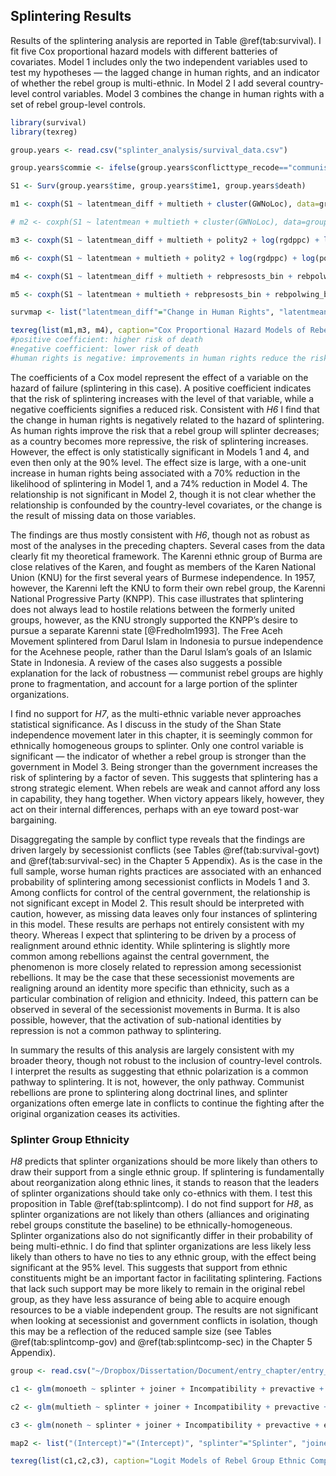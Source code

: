 ## Splintering Results

Results of the splintering analysis are reported in Table \@ref(tab:survival). I fit five Cox proportional hazard models with different batteries of covariates. Model 1 includes only the two independent variables used to test my hypotheses --- the lagged change in human rights, and an indicator of whether the rebel group is multi-ethnic. In Model 2 I add several country-level control variables. Model 3 combines the change in human rights with a set of rebel group-level controls.

```r
library(survival)
library(texreg)

group.years <- read.csv("splinter_analysis/survival_data.csv")

group.years$commie <- ifelse(group.years$conflicttype_recode=="communist rebellion", 1, 0)

S1 <- Surv(group.years$time, group.years$time1, group.years$death)

m1 <- coxph(S1 ~ latentmean_diff + multieth + cluster(GWNoLoc), data=group.years)

# m2 <- coxph(S1 ~ latentmean + multieth + cluster(GWNoLoc), data=group.years)

m3 <- coxph(S1 ~ latentmean_diff + multieth + polity2 + log(rgdppc) + log(pop) + log(area) + ethfrac + tot.resource.sites + IntensityLevel + cluster(GWNoLoc), data=group.years)

m6 <- coxph(S1 ~ latentmean + multieth + polity2 + log(rgdppc) + log(pop) + log(area) + ethfrac + tot.resource.sites + IntensityLevel + cluster(GWNoLoc), data=group.years)

m4 <- coxph(S1 ~ latentmean_diff + multieth + rebpresosts_bin + rebpolwing_bin + stronger + cluster(GWNoLoc), data=group.years)

m5 <- coxph(S1 ~ latentmean + multieth + rebpresosts_bin + rebpolwing_bin + stronger + cluster(GWNoLoc), data=group.years)

survmap <- list("latentmean_diff"="Change in Human Rights", "latentmean"="Human Rights", "multieth"="Multi-ethnic Group", "polity2"="Polity", "log(rgdppc)"="Logged GDPpc", "log(pop)"="Logged Population", "log(area)"="Logged Area", "ethfrac"="Ethnolinguistic Fractionalization", "tot.resource.sites"="Lootable Resource Sites", "IntensityLevel"="Intensity Level", "rebpresosts_bin"="Transnational Group", "rebpolwing_bin"="Political Wing", "stronger"="Stronger than Gov.")

texreg(list(m1,m3, m4), caption="Cox Proportional Hazard Models of Rebel Group Splintering", stars = c(0.001, 0.01, 0.05, 0.1), symbol="\\dagger", label="tab:survival", custom.coef.map=survmap)
#positive coefficient: higher risk of death
#negative coefficient: lower risk of death
#human rights is negative: improvements in human rights reduce the risk of splintering
```

The coefficients of a Cox model represent the effect of a variable on the hazard of failure (splintering in this case). A positive coefficient indicates that the risk of splintering increases with the level of that variable, while a negative coefficients signifies a reduced risk. Consistent with *H6* I find that the change in human rights is negatively related to the hazard of splintering. As human rights improve the risk that a rebel group will splinter decreases; as a country becomes more repressive, the risk of splintering increases. However, the effect is only statistically significant in Models 1 and 4, and even then only at the 90% level. The effect size is large, with a one-unit increase in human rights being associated with a 70% reduction in the likelihood of splintering in Model 1, and a 74% reduction in Model 4. The relationship is not significant in Model 2, though it is not clear whether the relationship is confounded by the country-level covariates, or the change is the result of missing data on those variables. 

The findings are thus mostly consistent with *H6*, though not as robust as most of the analyses in the preceding chapters. Several cases from the data clearly fit my theoretical framework. The Karenni ethnic group of Burma are close relatives of the Karen, and fought as members of the Karen National Union (KNU) for the first several years of Burmese independence. In 1957, however, the Karenni left the KNU to form their own rebel group, the Karenni National Progressive Party (KNPP). This case illustrates that splintering does not always lead to hostile relations between the formerly united groups, however, as the KNU strongly supported the KNPP's desire to pursue a separate Karenni state [@Fredholm1993]. The Free Aceh Movement splintered from Darul Islam in Indonesia to pursue independence for the Acehnese people, rather than the Darul Islam's goals of an Islamic State in Indonesia. A review of the cases also suggests a possible explanation for the lack of robustness --- communist rebel groups are highly prone to fragmentation, and account for a large portion of the splinter organizations. 

I find no support for *H7*, as the multi-ethnic variable never approaches statistical significance. As I discuss in the study of the Shan State independence movement later in this chapter, it is seemingly common for ethnically homogeneous groups to splinter. Only one control variable is significant --- the indicator of whether a rebel group is stronger than the government in Model 3. Being stronger than the government increases the risk of splintering by a factor of seven. This suggests that splintering has a strong strategic element. When rebels are weak and cannot afford any loss in capability, they hang together. When victory appears likely, however, they act on their internal differences, perhaps with an eye toward post-war bargaining.

Disaggregating the sample by conflict type reveals that the findings are driven largely by secessionist conflicts (see Tables \@ref(tab:survival-govt) and \@ref(tab:survival-sec) in the Chapter 5 Appendix). As is the case in the full sample, worse human rights practices are associated with an enhanced probability of splintering among secessionist conflicts in Models 1 and 3. Among conflicts for control of the central government, the relationship is not significant except in Model 2. This result should be interpreted with caution, however, as missing data leaves only four instances of splintering in this model. These results are perhaps not entirely consistent with my theory. Whereas I expect that splintering to be driven by a process of realignment around ethnic identity. While splintering is slightly more common among rebellions against the central government, the phenomenon is more closely related to repression among secessionist rebellions. It may be the case that these secessionist movements are realigning around an identity more specific than ethnicity, such as a particular combination of religion and ethnicity. Indeed, this pattern can be observed in several of the secessionist movements in Burma. It is also possible, however, that the activation of sub-national identities by repression is not a common pathway to splintering.

In summary the results of this analysis are largely consistent with my broader theory, though not robust to the inclusion of country-level controls. I interpret the results as suggesting that ethnic polarization is a common pathway to splintering. It is not, however, the only pathway. Communist rebellions are prone to splintering along doctrinal lines, and splinter organizations often emerge late in conflicts to continue the fighting after the original organization ceases its activities.

### Splinter Group Ethnicity

*H8* predicts that splinter organizations should be more likely than others to draw their support from a single ethnic group. If splintering is fundamentally about reorganization along ethnic lines, it stands to reason that the leaders of splinter organizations should take only co-ethnics with them. I test this proposition in Table \@ref(tab:splintcomp). I do not find support for *H8*, as splinter organizations are not likely than others (alliances and originating rebel groups constitute the baseline) to be ethnically-homogeneous. Splinter organizations also do not significantly differ in their probability of being multi-ethnic. I do find that splinter organizations are less likely less likely than others to have no ties to any ethnic group, with the effect being significant at the 95% level. This suggests that support from ethnic constituents might be an important factor in facilitating splintering. Factions that lack such support may be more likely to remain in the original rebel group, as they have less assurance of being able to acquire enough resources to be a viable independent group. The results are not significant when looking at secessionist and government conflicts in isolation, though this may be a reflection of the reduced sample size (see Tables \@ref(tab:splintcomp-gov) and \@ref(tab:splintcomp-sec) in the Chapter 5 Appendix).

```r
group <- read.csv("~/Dropbox/Dissertation/Document/entry_chapter/entry_analysis/group.csv")#

c1 <- glm(monoeth ~ splinter + joiner + Incompatibility + prevactive + ethfrac + (rebpresosts!="no"), data=group, family=binomial("logit"))

c2 <- glm(multieth ~ splinter + joiner + Incompatibility + prevactive + ethfrac + (rebpresosts!="no"), data=group, family=binomial("logit"))

c3 <- glm(noneth ~ splinter + joiner + Incompatibility + prevactive + ethfrac + (rebpresosts!="no"), data=group, family=binomial("logit"))

map2 <- list("(Intercept)"="(Intercept)", "splinter"="Splinter", "joiner"="Joiner", "alliance"="Alliance", "Incompatibilityterritory"="Secessionist", "prevactive"="Previously Active", "ethfrac"="Ethnlinguistic Fractionalization", 'rebpresosts != "no"TRUE'="Transnational")

texreg(list(c1,c2,c3), caption="Logit Models of Rebel Group Ethnic Composition", custom.model.names=c("M4 Monoethnic", "M5 Multiethnic", "M6 Nonethnic"), label="tab:splintcomp", custom.coef.map=map2)
```
